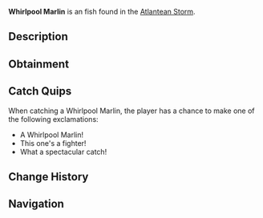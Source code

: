 {{FishInfobox
|image          = Whirlpool Marlin.png
|rarity         = Unusual
|sea            = First Sea
|location       = [[Atlantean Storm]]
|sublocation    = 
|sources        = Fishing Rod
|radar_location = 
|xp             = 250
|weather        = Rain
|time           = 
|season         = Spring
|bait           = Squid
|base_weight    = 9
|base_value     = 450
|weight_range   = 5
|base_chance    = 35
|base_resil     = 55
}}
'''Whirlpool Marlin''' is an {{Rarity|Unusual}} fish found in the [[Atlantean Storm]].

== Description ==
{{Description|A powerful marlin species that thrives in the chaotic waters of the Atlantean Storm. Their distinctive spiral-patterned bill helps them navigate through powerful currents while hunting.|Bestiary Entry}}

== Obtainment ==
{{Description|Found in the deeper parts of the Atlantean Storm.|Bestiary Hint}}
{{Fish Availability|
Grand Reef/Atlantean Storm
|top_rods      = 
Krampus's Rod\405659.14\421760.7;
Magma Rod\389278.94\404730.33;
Plastic Rod\358538.25\372218.88;
Fast Rod\288955.81\441593.39;
Leviathan's Fang Rod\280341.64\222329.58;
Buddy Bond Rod\264744.25\370992.57;
Flimsy Rod\231644.75\486522.45;
Fischer's Rod\260342.95\397866.11;
Training Rod\166250\363406.74;
Magnet Rod\179500.32\352426.59;
Ethereal Prism Rod\259417.82\196680.74;
Seraphic Rod\250722.12\169660.74;
Trident Rod\250383.26\216037.72;
No-Life Rod\249382.83\181149.32;
Free Spirit Rod\240693.38\207677.02;
Rod Of The Forgotten Fang\234839.69\165670.99;
Challenger's Rod\227711.92\166668.74;
Rod Of The Depths\211604.11\159209.3;
Zeus Rod\208110.55\155223.69;
Rod Of The Exalted One\207556.15\160916.58;
Verdant Shear Rod\204760.1\155212.55;
Blazebringer Rod\197539.73\149584.96;
Depthseeker Rod\188131.58\144611.79;
Avalanche Rod\169839.24\131298.01;
Volcanic Rod\162156.69\125652.48;
Steady Rod\83353.64\59396.8
|recommended   = Ethereal Prism Rod
}}

== Catch Quips ==
When catching a Whirlpool Marlin, the player has a chance to make one of the following exclamations:
* A Whirlpool Marlin!
* This one's a fighter!
* What a spectacular catch!

== Change History ==
{{Change History|{{subst:Current Version}}}}

== Navigation ==
{{Fish Navbox|Atlantean Storm}}